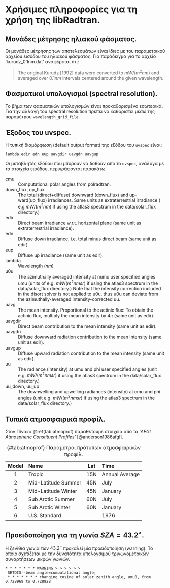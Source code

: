 
\newpage

# Χρήσιμες πληροφορίες για τη χρήση της libRadtran. 

## Μονάδες μέτρησης ηλιακού φάσματος. ##
Οι μονάδες μέτρησης των αποτελεσμάτων είναι ίδιες με του παραμετρικού αρχείου εισόδου του ηλιακού φάσματος. Για παράδειγμα για το αρχείο 'kurudz_0.1nm.dat' αναφέρεται ότι:

> The original Kurudz [1992] data were converted to $mW / (m^2 nm)$ and averaged over $0.1nm$ intervals centered around the given wavelength.


## Φασματικοί υπολογισμοί (spectral resolution). 

Το βήμα των φασματικών υπολογισμών είναι προκαθορισμένο εσωτερικά. Για την αλλαγή του spectral resolution πρέπει να καθοριστεί μέσω της παραμέτρου `wavelength_grid_file`.


## Έξοδος του uvspec. 

Η τυπική διαμόρφωση (default output format) της εξόδου του `uvspec` είναι:
```
lambda edir edn eup uavgdir uavgdn uavgup
```

Οι μεταβλητές εξόδου που μπορούν να δοθούν από το `uvspec`, ανάλογα με τα στοιχεία εισόδου, περιγράφονται παρακάτω.

\footnotesize

cmu
 : Computational polar angles from polradtran.

down_flux, up_flux
 : The total (direct+diffuse) downward (down_flux) and up-ward(up_flux) 
 irradiances. Same units as extraterrestrial irradiance ( e.g $mW/(m^2 nm)$ 
 if using the atlas3 spectrum in the data/solar_flux directory.)
 
edir
 : Direct beam irradiance w.r.t. horizontal plane (same unit as extraterrestrial
 irradiance). 

edn
 : Diffuse down irradiance, i.e. total minus direct beam (same unit as edir).

eup
 : Diffuse up irradiance (same unit as edir).

lambda
 : Wavelength ($nm$)

u0u
 : The azimuthally averaged intensity at numu user specified
 angles umu (units of e.g. $mW/(m^2 nm sr)$ if using the atlas3
 spectrum in the data/solar_flux directory.) Note that the intensity
 correction included in the disort solver is not applied to u0u,
 thus u0u can deviate from the azimuthally-averaged intensity-corrected uu.

uavg
 : The mean intensity. Proportional to the actinic flux: To
 obtain the actinic flux, multiply the mean intensity by $4\pi$
 (same unit as edir).

uavgdir
 : Direct beam contribution to the mean intensity (same unit as edir).

uavgdn
 : Diffuse downward radiation contribution to the mean intensity (same unit as edir).

uavgup
 : Diffuse upward radiation contribution to the mean intensity (same unit as edir).

uu 
 : The radiance (intensity) at umu and phi user specified angles
 (unit e.g. $mW/(m^2 nm sr)$ if using the atlas3 spectrum in
 the data/solar_flux directory.)

uu_down, uu_up 
 : The downwelling and upwelling radiances (intensity) at cmu
 and phi angles (unit e.g. $mW/(m^2 nm sr)$ if using the
 atlas3 spectrum in the data/solar_flux directory.)


\normalsize


## Τυπικά ατμοσφαιρικά προφίλ. ##

Στον Πίνακα \@ref(tab:atmoprof) παραθέτουμε στοιχεία από το *'AFGL Atmospheric Constituent Profiles'* [@anderson1986afgl].

\footnotesize

: (\#tab:atmoprof) Παράμετροι πρότυπων ατμοσφαιρικών προφίλ.

| Model | Name                | Lat | Time           |
|:-----:|:--------------------|:---:|:---------------|
| 1     | Tropic              | 15N | Annual Average |
| 2     | Mid-Latitude Summer | 45N | July           |
| 3     | Mid-Latitude Winter | 45N | January        |
| 4     | Sub Arctic Summer   | 60N | July           |
| 5     | Sub Arctic Winter   | 60N | January        |
| 6     | U.S. Standard       |     | 1976           |

\normalsize


## Προειδοποίηση για τη γωνία ${SZA}=43.2^\circ$.

H ζενίθια γωνία των $43.2^\circ$ προκαλεί μία προειδοποίηση (warning).
Το οποίο σχετίζεται με την δυνατότητα υπολογσιμού τριγωνομετρικών συναρτήσεων
μικρών γωνιών.

```
* * * * * * * WARNING > > > > > >
 SETDIS--beam angle=computational angle;
 * * * * * * * changing cosine of solar zenith angle, umu0, from  0.728969 to 0.728928
```

<!--
asdsad dsa asas [@item3]

asdsad dsa asas [-@item3]

asdsad dsa asas @item3

asdsad dsa asas [@anderson1986afgl]

asdsad dsa asas [@anderson1986afgl sdfsdlkj lkj ]

asdsad dsa asas [@item3; @item2; @item1]

asdsad dsa asas [@item3; @item2; @item1]-->
